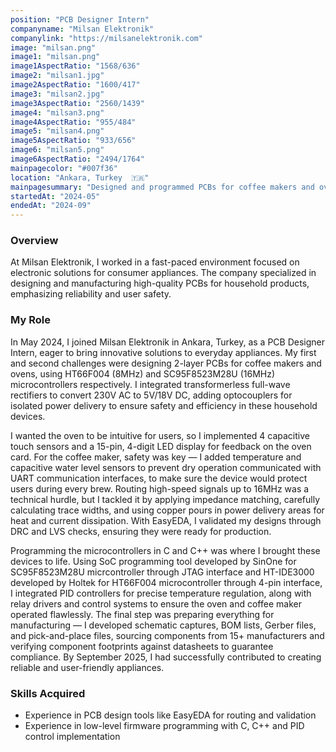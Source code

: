 ```yaml
---
position: "PCB Designer Intern"
companyname: "Milsan Elektronik"
companylink: "https://milsanelektronik.com"
image: "milsan.png"
image1: "milsan.png"
image1AspectRatio: "1568/636"
image2: "milsan1.jpg"
image2AspectRatio: "1600/417"
image3: "milsan2.jpg"
image3AspectRatio: "2560/1439"
image4: "milsan3.png"
image4AspectRatio: "955/484"
image5: "milsan4.png"
image5AspectRatio: "933/656"
image6: "milsan5.png"
image6AspectRatio: "2494/1764"
mainpagecolor: "#007f36"
location: "Ankara, Turkey  🇹🇷"
mainpagesummary: "Designed and programmed PCBs for coffee makers and ovens, integrating company's requirements and ensuring manufacturing capabilities"
startedAt: "2024-05"
endedAt: "2024-09"
---
```


### Overview
At Milsan Elektronik, I worked in a fast-paced environment focused on electronic solutions for consumer appliances. The company specialized in designing and manufacturing high-quality PCBs for household products, emphasizing reliability and user safety.

### My Role
In May 2024, I joined Milsan Elektronik in Ankara, Turkey, as a PCB Designer Intern, eager to bring innovative solutions to everyday appliances. My first and second challenges were designing 2-layer PCBs for coffee makers and ovens, using HT66F004 (8MHz) and SC95F8523M28U (16MHz) microcontrollers respectively. I integrated transformerless full-wave rectifiers to convert 230V AC to 5V/18V DC, adding optocouplers for isolated power delivery to ensure safety and efficiency in these household devices.

I wanted the oven to be intuitive for users, so I implemented 4 capacitive touch sensors and a 15-pin, 4-digit LED display for feedback on the oven card. For the coffee maker, safety was key — I added temperature and capacitive water level sensors to prevent dry operation communicated with UART communication interfaces, to make sure the device would protect users during every brew. Routing high-speed signals up to 16MHz was a technical hurdle, but I tackled it by applying impedance matching, carefully calculating trace widths, and using copper pours in power delivery areas for heat and current dissipation. With EasyEDA, I validated my designs through DRC and LVS checks, ensuring they were ready for production.

Programming the microcontrollers in C and C++ was where I brought these devices to life. Using SoC programming tool developed by SinOne for SC95F8523M28U micrcontroller through JTAG interface and HT-IDE3000 developed by Holtek for HT66F004 microcontroller through 4-pin interface, I integrated PID controllers for precise temperature regulation, along with relay drivers and control systems to ensure the oven and coffee maker operated flawlessly. The final step was preparing everything for manufacturing — I developed schematic captures, BOM lists, Gerber files, and pick-and-place files, sourcing components from 15+ manufacturers and verifying component footprints against datasheets to guarantee compliance. By September 2025, I had successfully contributed to creating reliable and user-friendly appliances.

### Skills Acquired
- Experience  in PCB design tools like EasyEDA for routing and validation
- Experience in low-level firmware programming with C, C++ and PID control implementation